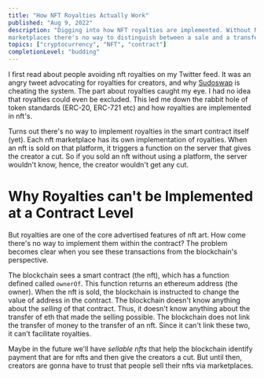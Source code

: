 ```yaml
---
title: "How NFT Royalties Actually Work"
published: "Aug 9, 2022"
description: "Digging into how NFT royalties are implemented. Without NFT
marketplaces there's no way to distinguish between a sale and a transfer to a cold wallet."
topics: ["cryptocurrency", "NFT", "contract"]
completionLevel: "budding"
---
```


I first read about people avoiding nft royalties on my Twitter feed. It was an angry tweet advocating for royalties for creators, and why [Sudoswap](https://twitter.com/_yashKarthik/status/1559902048468226049?s=20&t=NQoeGlLjmiGNVXYvt_N9dw "Twitter Thread") is cheating the system. The part about royalties caught my eye. I had no idea that royalties could even be excluded. This led me down the rabbit hole of token standards (ERC-20, ERC-721 etc) and how royalties are implemented in nft's.

Turns out there's no way to implement royalties in the smart contract itself (yet). Each nft marketplace has its own implementation of royalties. When an nft is sold on that platform, it triggers a function on the server that gives the creator a cut. So if you sold an nft without using a platform, the server wouldn't know, hence, the creator wouldn't get any cut.

# Why Royalties can't be Implemented at a Contract Level

But royalties are one of the core advertised features of nft art. How come there's no way to implement them within the contract? The problem becomes clear when you see these transactions from the blockchain's perspective.

The blockchain sees a smart contract (the nft), which has a function defined called `ownerOf`. This function returns an ethereum address (the owner). When the nft is sold, the blockchain is instructed to change the value of address in the contract. The blockchain doesn't know anything about the *selling* of that contract. Thus, it doesn't know anything about the transfer of eth that made the selling possible. The blockchain does not link the transfer of money to the transfer of an nft. Since it can't link these two, it can't facilitate royalties.

Maybe in the future we'll have *sellable nfts* that help the blockchain identify payment that are for nfts and then give the creators a cut. But until then, creators are gonna have to trust that people sell their nfts via marketplaces.

